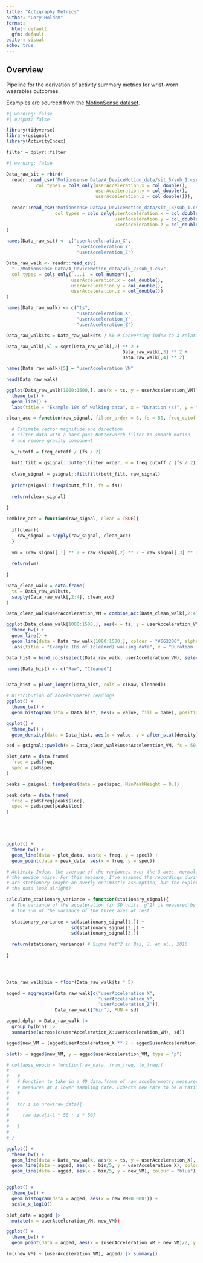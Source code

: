 ```yaml
---
title: "Actigraphy Metrics"
author: "Cory Holdom"
format:
  html: default
  gfm: default
editor: visual
echo: true
---
```


## Overview

Pipeline for the derivation of activity summary metrics for wrist-worn wearables outcomes.

Examples are sourced from the [MotionSense dataset](https://www.kaggle.com/datasets/malekzadeh/motionsense-dataset).

```r
#| warning: false
#| output: false

library(tidyverse)
library(gsignal)
library(ActivityIndex)

filter = dplyr::filter

```



```r
#| warning: false

Data_raw_sit = rbind(
  readr::read_csv("Motionsense Data/A_DeviceMotion_data/sit_5/sub_1.csv", 
           col_types = cols_only(userAcceleration.x = col_double(), 
                                 userAcceleration.y = col_double(), 
                                 userAcceleration.z = col_double())),
  
  readr::read_csv("Motionsense Data/A_DeviceMotion_data/sit_13/sub_1.csv", 
                  col_types = cols_only(userAcceleration.x = col_double(), 
                                        userAcceleration.y = col_double(), 
                                        userAcceleration.z = col_double()))
)

names(Data_raw_sit) <- c("userAcceleration_X",
                          "userAcceleration_Y",
                          "userAcceleration_Z")

Data_raw_walk <- readr::read_csv(
  "../Motionsense Data/A_DeviceMotion_data/wlk_7/sub_1.csv",
  col_types = cols_only(`...1` = col_number(),
                        userAcceleration.x = col_double(),
                        userAcceleration.y = col_double(),
                        userAcceleration.z = col_double())
)

names(Data_raw_walk) <- c("ts",
                          "userAcceleration_X",
                          "userAcceleration_Y",
                          "userAcceleration_Z")

Data_raw_walk$ts = Data_raw_walk$ts / 50 # Converting index to a relative time in seconds

Data_raw_walk[,5] = sqrt(Data_raw_walk[,2] ** 2 +
                                           Data_raw_walk[,3] ** 2 +
                                           Data_raw_walk[,4] ** 2)

names(Data_raw_walk)[5] = "userAcceleration_VM"

head(Data_raw_walk)

ggplot(Data_raw_walk[1000:1500,], aes(x = ts, y = userAcceleration_VM)) +
  theme_bw() +
  geom_line() +
  labs(title = "Example 10s of walking data", x = "Duration (s)", y = "Vector magnitude of Acceleration (g)")

```



```r

clean_acc = function(raw_signal, filter_order = 6, fs = 50, freq_cutoff = c(0.1, 20)){
  
  # Estimate vector magnitude and direction 
  # Filter data with a band-pass Butterworth filter to smooth motion
  # and remove gravity component
  
  w_cutoff = freq_cutoff / (fs / 2)
  
  butt_filt = gsignal::butter(filter_order, w = freq_cutoff / (fs / 2), type = "pass")
  
  clean_signal = gsignal::filtfilt(butt_filt, raw_signal)
  
  print(gsignal::freqz(butt_filt, fs = fs))
  
  return(clean_signal)
  
}

combine_acc = function(raw_signal, clean = TRUE){
  
  if(clean){
    raw_signal = sapply(raw_signal, clean_acc)
  }
  
  vm = (raw_signal[,1] ** 2 + raw_signal[,2] ** 2 + raw_signal[,3] ** 2) ** 0.5
  
  return(vm)
  
}

```

```r
Data_clean_walk = data.frame(
  ts = Data_raw_walk$ts,
  sapply(Data_raw_walk[,2:4], clean_acc)
)

Data_clean_walk$userAcceleration_VM = combine_acc(Data_clean_walk[,2:4], clean = F)

ggplot(Data_clean_walk[1000:1500,], aes(x = ts, y = userAcceleration_VM)) +
  theme_bw() +
  geom_line() +
  geom_line(data = Data_raw_walk[1000:1500,], colour = "#662200", alpha = 0.4) +
  labs(title = "Example 10s of (cleaned) walking data", x = "Duration (s)", y = "Acceleration magnitude (g)")
```


```r

Data_hist = bind_cols(select(Data_raw_walk, userAcceleration_VM), select(Data_clean_walk, userAcceleration_VM))

names(Data_hist) <- c("Raw", "Cleaned")


Data_hist = pivot_longer(Data_hist, cols = c(Raw, Cleaned))

# Distribution of accelerometer readings
ggplot() +
  theme_bw() +
  geom_histogram(data = Data_hist, aes(x = value, fill = name), position = "identity", alpha = 0.4)

ggplot() +
  theme_bw() +
  geom_density(data = Data_hist, aes(x = value, y = after_stat(density), fill = name), position = "identity", alpha = 0.4)

```
```r
psd = gsignal::pwelch(x = Data_clean_walk$userAcceleration_VM, fs = 50, window = 1000, detrend = "short-mean")

plot_data = data.frame(
  freq = psd$freq,
  spec = psd$spec
)

peaks = gsignal::findpeaks(data = psd$spec, MinPeakHeight = 0.1)

peak_data = data.frame(
  freq = psd$freq[peaks$loc],
  spec = psd$spec[peaks$loc]
)





ggplot() +
  theme_bw() +
  geom_line(data = plot_data, aes(x = freq, y = spec)) +
  geom_point(data = peak_data, aes(x = freq, y = spec))

```

```r

# Activity Index: the average of the variances over the 3 axes, normalised by
# the device noise. For this measure, I've assumed the recordings during sitting
# are stationary (maybe an overly optimistic assumption, but the exploration of
# the data look alright)

calculate_stationary_variance = function(stationary_signal){
  # The variance of the acceleration (in SD units, g^2) is measured by taking
  # the sum of the variance of the three axes at rest
  
  stationary_variance = sd(stationary_signal[1,]) +
                        sd(stationary_signal[2,]) +
                        sd(stationary_signal[3,])
  
  return(stationary_variance) # Sigma_hat^2 in Bai, J. et al., 2016
  
}





```


```r

Data_raw_walk$bin = floor(Data_raw_walk$ts * 5)

agged = aggregate(Data_raw_walk[c("userAcceleration_X",
                                  "userAcceleration_Y",
                                  "userAcceleration_Z")],
                  Data_raw_walk["bin"], FUN = sd)

agged.dplyr = Data_raw_walk |>
  group_by(bin) |>
  summarise(across(c(userAcceleration_X:userAcceleration_VM), sd))

agged$new_VM = (agged$userAcceleration_X ** 2 + agged$userAcceleration_Y ** 2 + agged$userAcceleration_Z ** 2) ** 0.5

plot(x = agged$new_VM, y = agged$userAcceleration_VM, type = "p")

# collapse_epoch = function(raw_data, from_freq, to_freq){
#   
#   #
#   # Function to take in a 4D data.frame of raw accelerometry measures (time + 3axes) and return a 4D data.frame of 
#   # measures at a lower sampling rate. Expects new rate to be a rational factor of previous rate.
#   #
#   
#   for i in nrow(raw_data){
#     
#     raw_data[i-1 * 50 : i * 50]
#     
#   }
#   
# }

ggplot() +
  theme_bw() +
  geom_line(data = Data_raw_walk, aes(x = ts, y = userAcceleration_X), alpha = 0.3) +
  geom_line(data = agged, aes(x = bin/5, y = userAcceleration_X), colour = "red") +
  geom_line(data = agged, aes(x = bin/5, y = new_VM), colour = "blue")


ggplot() +
  theme_bw() +
  geom_histogram(data = agged, aes(x = new_VM+0.0001)) +
  scale_x_log10()

plot_data = agged |>
  mutate(m = userAcceleration_VM, new_VM))

ggplot() +
  theme_bw() +
  geom_point(data = agged, aes(x = (userAcceleration_VM + new_VM)/2, y = (new_VM - userAcceleration_VM)))

lm((new_VM) ~ (userAcceleration_VM), agged) |> summary()

```







